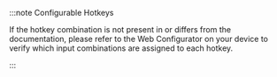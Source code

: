 :::note Configurable Hotkeys

If the hotkey combination is not present in or differs from the documentation, please refer to the Web Configurator on your device to verify which input combinations are assigned to each hotkey.

:::
